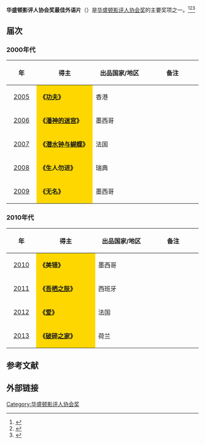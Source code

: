 '''华盛顿影评人协会奖最佳外语片'''（{{lang-en|'''Washington D.C. Area Film Critics Association Award for Best Foreign Language Film'''}}）是[[华盛顿特区影评人协会|华盛顿影评人协会奖]]的主要奖项之一。<ref>{{cite web |url=http://yule.sohu.com/20131210/n391544835.shtml |title=华盛顿影评人协会奖揭晓 《为奴十二年》获六奖 |accessdate=2013 |publisher=搜狐网 |work= |language=zh-hans |archive-date=2014-03-29 |archive-url=https://web.archive.org/web/20140329214520/http://yule.sohu.com/20131210/n391544835.shtml |dead-url=no }}</ref><ref>{{cite web |url=http://ent.163.com/12/1212/16/8IHN7E2A00034QN3.html |title=华盛顿影评人协会奖揭晓 《猎杀本拉登》获3奖 |accessdate=2012 |publisher=网易 |work= |language=zh-hans |archive-date=2014-03-29 |archive-url=https://web.archive.org/web/20140329185417/http://ent.163.com/12/1212/16/8IHN7E2A00034QN3.html |dead-url=no }}</ref><ref>{{cite web|url=http://ent.qq.com/a/20111206/000107.htm|title=华盛顿特区影评人协会揭晓 《艺术家》再次折桂|accessdate=2011|publisher=腾讯网|work=|language=zh-hans|deadurl=yes|archiveurl=https://web.archive.org/web/20161110142222/http://ent.qq.com/a/20111206/000107.htm|archivedate=2016-11-10}}</ref>

== 届次 ==
=== 2000年代 ===
{| class="wikitable" width="95%" cellpadding="5"
|-
!width="100"|年
!width="300"|得主
!width="300"|出品国家/地区
!width="300"|备注
|-
|style="text-align:center;"| [[第4届华盛顿影评人协会奖|2005]] || style="background:#FFD700;" | '''《[[功夫_(电影)|功夫]]》''' ||香港  ||  
|-
|style="text-align:center;"| [[第5届华盛顿影评人协会奖|2006]] || style="background:#FFD700;" | '''《[[潘神的迷宫|潘神的迷宫]]》''' || 墨西哥 ||  
|-
|style="text-align:center;"| [[第6届华盛顿影评人协会奖|2007]] || style="background:#FFD700;" | '''《[[潛水鐘與蝴蝶_(電影)|潜水钟与蝴蝶]]》''' || 法国 ||  
|-
|style="text-align:center;"| [[第7届华盛顿影评人协会奖|2008]] ||  style="background:#FFD700;" | '''《生人勿进》''' || 瑞典 || 
|-
|style="text-align:center;"| [[第8届华盛顿影评人协会奖|2009]] ||  style="background:#FFD700;" |'''《无名》''' || 墨西哥 ||  
|}

=== 2010年代 ===
{| class="wikitable" width="95%" cellpadding="5"
|-
!width="100"|年
!width="300"|得主
!width="300"|出品国家/地区
!width="300"|备注
|-
|style="text-align:center;"| [[第9届华盛顿影评人协会奖|2010]] ||  style="background:#FFD700;" | '''《美错》''' || 墨西哥 ||  
|-
|style="text-align:center;"| [[第10届华盛顿影评人协会奖|2011]] ||  style="background:#FFD700;" | '''《[[吾栖之肤|吾栖之肤]]》''' || 西班牙||  
|-
|style="text-align:center;"| [[第11届华盛顿影评人协会奖|2012]] ||  style="background:#FFD700;" | '''《[[爱_(法语电影)|爱]]》'''|| 法国 || 
|-
|style="text-align:center;"| [[第12届华盛顿影评人协会奖|2013]] || style="background:#FFD700;" | '''《[[破碎之家|破碎之家]]》'''||  荷兰 ||  
|}

==参考文献==
{{reflist}}

== 外部链接 ==
{{华盛顿影评人协会奖}}

[[Category:华盛顿影评人协会奖|Category:华盛顿影评人协会奖]]